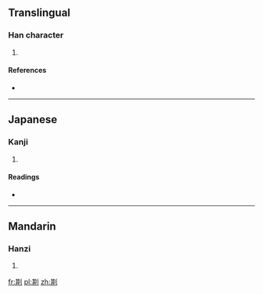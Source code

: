 ==Translingual==

===Han character===
{{Han char|rn=18|rad=刀|as=08|sn=10|four=|canj=廿金中弓 (TCLN)|ids=⿰[[其]][[刂]]}}

# {{defn|Han|sort=刀08}}

====References====
* {{Han ref|kx=0141.060|dkj=02037|dj=0320.130|hdz=10343.110|uh=5258|ud=21080}}

----

==Japanese==

===Kanji===
{{ja-kanji|grade=|rs=刀08}}

# {{defn|lang=ja|sort=刀08}}

====Readings====
* {{ja-readings|on=[[き]] (ki), [[ぎ]] (gi)|kun=[[まこと]] (makoto), [[ただす]] (tadasu), [[さく]] (saku)}}

----

==Mandarin==

===Hanzi===
{{cmn-hanzi|pin=[[qí]] ([[qi2]])|wg=ch'i<sup>2</sup>}}

# {{defn|lang=cmn|sort=刀08}}

[[fr:剘]]
[[pl:剘]]
[[zh:剘]]